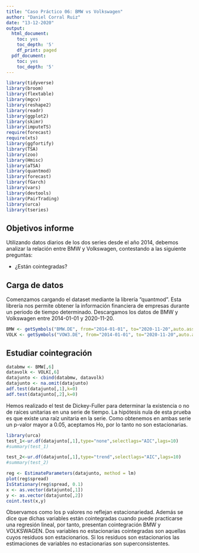 ```yaml
---
title: "Caso Práctico 06: BMW vs Volkswagen"
author: "Daniel Corral Ruiz"
date: "13-12-2020"
output:
  html_document:
    toc: yes
    toc_depth: '5'
    df_print: paged
  pdf_document:
    toc: yes
    toc_depth: '5'
---
```


```r
library(tidyverse)
library(broom)
library(flextable)
library(mgcv)
library(reshape2)
library(readr)
library(ggplot2)
library(skimr)
library(imputeTS)
require(forecast)
require(xts)
library(ggfortify)
library(TSA)
library(zoo)
library(Hmisc)
library(aTSA)
library(quantmod)
library(forecast)
library(fGarch)
library(vars)
library(devtools)
library(PairTrading)
library(urca)
library(tseries)
```

## Objetivos informe
Utilizando datos diarios de los dos series desde el año 2014, debemos analizar la relación entre BMW y Volkswagen, contestando a las siguiente preguntas:

- ¿Están cointegradas?

## Carga de datos
Comenzamos cargando el dataset mediante la librería "quantmod". Esta librería nos permite obtener la información financiera de empresas durante un periodo de tiempo determinado. Descargamos los datos de BMW y Volkswagen entre 2014-01-01 y 2020-11-20.

```r
BMW <- getSymbols("BMW.DE", from="2014-01-01", to="2020-11-20",auto.assign=FALSE) 
VOLK <- getSymbols("VOW3.DE", from="2014-01-01", to="2020-11-20",auto.assign=FALSE) 
```

## Estudiar cointegración

```r
databmw <- BMW[,6]
datavolk <- VOLK[,6]
datajunto <- cbind(databmw, datavolk)
datajunto <- na.omit(datajunto)
adf.test(datajunto[,1],k=0)
adf.test(datajunto[,2],k=0)
```

Hemos realizado el test de Dickey-Fuller para determinar la existencia o no de raíces unitarias en una serie de tiempo. La hipótesis nula de esta prueba es que existe una raíz unitaria en la serie. Como obtenemos en ambas serie un p-valor mayor a 0.05, aceptamos Ho, por lo tanto no son estacionarias.

```r
library(urca)
test_1<-ur.df(datajunto[,1],type="none",selectlags="AIC",lags=10)
#summary(test_1)

test_2<-ur.df(datajunto[,1],type="trend",selectlags="AIC",lags=10)
#summary(test_2)

reg <- EstimateParameters(datajunto, method = lm)
plot(reg$spread)
IsStationary(reg$spread, 0.1)
x <- as.vector(datajunto[,1])
y <- as.vector(datajunto[,2])
coint.test(x,y)
```

Observamos como los p valores no reflejan estacionariedad. Además se dice que dichas variables están cointegradas cuando puede practicarse una regresión lineal, por tanto, presentan cointegración BMW y VOLKSWAGEN. Dos variables no estacionarias cointegradas son aquellas cuyos residuos son estacionarios. Si los residuos son estacionarios las estimaciones de variables no estacionarias son superconsistentes.




